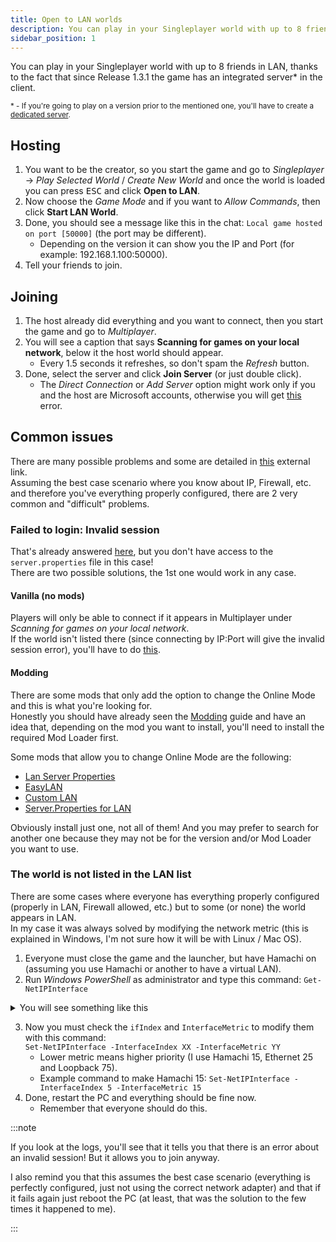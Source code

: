 ```yaml
---
title: Open to LAN worlds
description: You can play in your Singleplayer world with up to 8 friends in LAN
sidebar_position: 1
---
```


You can play in your Singleplayer world with up to 8 friends in LAN, thanks to the fact that since Release 1.3.1 the game has an integrated server\* in the client.

<small>\* - If you're going to play on a version prior to the mentioned one, you'll have to create a [dedicated server](/servers/dedicated-server).</small>

## Hosting
1. You want to be the creator, so you start the game and go to *Singleplayer* -> *Play Selected World* / *Create New World* and once the world is loaded you can press <kbd>ESC</kbd> and click **Open to LAN**.
2. Now choose the *Game Mode* and if you want to *Allow Commands*, then click **Start LAN World**.
3. Done, you should see a message like this in the chat: `Local game hosted on port [50000]` (the port may be different).
    - Depending on the version it can show you the IP and Port (for example: 192.168.1.100:50000).
4. Tell your friends to join.

## Joining
1. The host already did everything and you want to connect, then you start the game and go to *Multiplayer*.
2. You will see a caption that says **Scanning for games on your local network**, below it the host world should appear.
    - Every 1.5 seconds it refreshes, so don't spam the *Refresh* button.
3. Done, select the server and click **Join Server** (or just double click).
    - The *Direct Connection* or *Add Server* option might work only if you and the host are Microsoft accounts, otherwise you will get [this](#failed-to-login-invalid-session) error.

## Common issues
There are many possible problems and some are detailed in [this](https://www.howtogeek.com/242375/how-to-troubleshoot-minecraft-lan-game-problems/) external link.\
Assuming the best case scenario where you know about IP, Firewall, etc. and therefore you've everything properly configured, there are 2 very common and "difficult" problems.

### Failed to login: Invalid session
That's already answered [here](/troubleshooting/game-related#failed-to-login-invalid-session), but you don't have access to the `server.properties` file in this case!\
There are two possible solutions, the 1st one would work in any case.

#### Vanilla (no mods)
Players will only be able to connect if it appears in Multiplayer under *Scanning for games on your local network*.\
If the world isn't listed there (since connecting by IP:Port will give the invalid session error), you'll have to do [this](#the-world-is-not-listed-in-the-lan-list).

#### Modding
There are some mods that only add the option to change the Online Mode and this is what you're looking for.\
Honestly you should have already seen the [Modding](/category/modding) guide and have an idea that, depending on the mod you want to install, you'll need to install the required Mod Loader first.

Some mods that allow you to change Online Mode are the following:
- [Lan Server Properties](https://www.curseforge.com/minecraft/mc-mods/lan-server-properties)
- [EasyLAN](https://www.curseforge.com/minecraft/mc-mods/easylan)
- [Custom LAN](https://www.curseforge.com/minecraft/mc-mods/custom-lan)
- [Server.Properties for LAN](https://www.curseforge.com/minecraft/mc-mods/server-properties-for-lan)

Obviously install just one, not all of them! And you may prefer to search for another one because they may not be for the version and/or Mod Loader you want to use.

### The world is not listed in the LAN list
There are some cases where everyone has everything properly configured (properly in LAN, Firewall allowed, etc.) but to some (or none) the world appears in LAN.\
In my case it was always solved by modifying the network metric (this is explained in Windows, I'm not sure how it will be with Linux / Mac OS).

1. Everyone must close the game and the launcher, but have Hamachi on (assuming you use Hamachi or another to have a virtual LAN).
2. Run *Windows PowerShell* as administrator and type this command: `Get-NetIPInterface`

<details>
    <summary>You will see something like this</summary>

    ```
    ifIndex InterfaceAlias                  AddressFamily NlMtu(Bytes) InterfaceMetric Dhcp     ConnectionState PolicyStore
    ------- --------------                  ------------- ------------ --------------- ----     --------------- -----------
    5       Hamachi                         IPv6                  1500              15 Enabled  Connected       ActiveStore
    8       Ethernet                        IPv6                  1500              25 Enabled  Connected       ActiveStore
    1       Loopback Pseudo-Interface 1     IPv6                  1500              75 Disabled Connected       ActiveStore
    5       Hamachi                         IPv4                  1500              15 Enabled  Connected       ActiveStore
    8       Ethernet                        IPv4                  1500              25 Enabled  Connected       ActiveStore
    1       Loopback Pseudo-Interface 1     IPv4                  1500              75 Disabled Connected       ActiveStore
    ```

</details>

3. Now you must check the `ifIndex` and `InterfaceMetric` to modify them with this command:\
`Set-NetIPInterface -InterfaceIndex XX -InterfaceMetric YY`
    - Lower metric means higher priority (I use Hamachi 15, Ethernet 25 and Loopback 75).
    - Example command to make Hamachi 15: `Set-NetIPInterface -InterfaceIndex 5 -InterfaceMetric 15`
4. Done, restart the PC and everything should be fine now.
    - Remember that everyone should do this.

:::note

If you look at the logs, you'll see that it tells you that there is an error about an invalid session! But it allows you to join anyway.

I also remind you that this assumes the best case scenario (everything is perfectly configured, just not using the correct network adapter) and that if it fails again just reboot the PC (at least, that was the solution to the few times it happened to me).

:::
